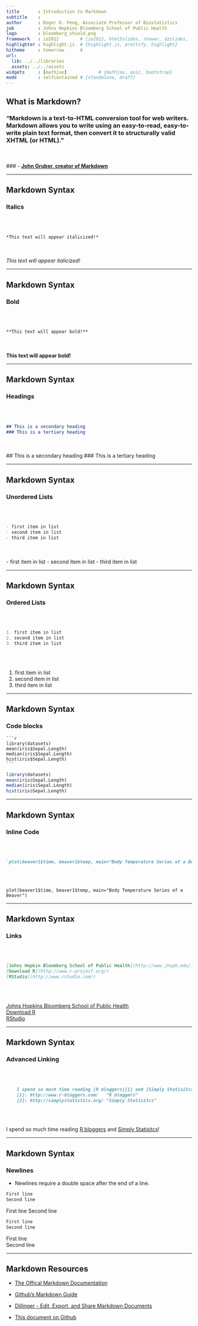 ```yaml
---
title       : Introduction to Markdown
subtitle    : 
author      : Roger D. Peng, Associate Professor of Biostatistics 
job         : Johns Hopkins Bloomberg School of Public Health
logo        : bloomberg_shield.png
framework   : io2012        # {io2012, html5slides, shower, dzslides, ...}
highlighter : highlight.js  # {highlight.js, prettify, highlight}
hitheme     : tomorrow      # 
url:
  lib: ../../libraries
  assets: ../../assets
widgets     : [mathjax]            # {mathjax, quiz, bootstrap}
mode        : selfcontained # {standalone, draft}
---
```

  
## What is Markdown?

### "Markdown is a text-to-HTML conversion tool for web writers. Markdown allows you to write using an easy-to-read, easy-to-write plain text format, then convert it to structurally valid XHTML (or HTML)."

<br></br>
### \- [**John Gruber, creator of Markdown**](http://daringfireball.net/projects/markdown/) 

---

## Markdown Syntax

### Italics

<br></br>

```markdown
*This text will appear italicized!*
```

<br></br>
*This text will appear italicized!*

---

## Markdown Syntax

### Bold

<br></br>

```markdown
**This text will appear bold!**
```

<br></br>
**This text will appear bold!**  

---

## Markdown Syntax

### Headings

<br></br>

```markdown
## This is a secondary heading
### This is a tertiary heading
```

<br></br>
## This is a secondary heading
### This is a tertiary heading

---

## Markdown Syntax

### Unordered Lists

<br></br>

```markdown
- first item in list
- second item in list
- third item in list
```

<br></br>
- first item in list
- second item in list
- third item in list

---

## Markdown Syntax

### Ordered Lists

<br></br>

```markdown
1. first item in list
2. second item in list
3. third item in list
```

<br></br>

1. first item in list
2. second item in list
3. third item in list

---

## Markdown Syntax

### Code blocks

    ```r
    library(datasets)
    mean(iris$Sepal.Length)
    median(iris$Sepal.Length)
    hist(iris$Sepal.Length)
    ```
    
```r
library(datasets)
mean(iris$Sepal.Length)
median(iris$Sepal.Length)
hist(iris$Sepal.Length)
```

---

## Markdown Syntax

### Inline Code

<br></br>

```markdown
`plot(beaver1$time, beaver1$temp, main="Body Temperature Series of a Beaver")`
```

<br></br>

`plot(beaver1$time, beaver1$temp, main="Body Temperature Series of a Beaver")`

---

## Markdown Syntax

### Links

<br></br>

```markdown
[Johns Hopkin Bloomberg School of Public Health](http://www.jhsph.edu/)
[Download R](http://www.r-project.org/)
[RStudio](http://www.rstudio.com/)
```

<br></br>

[Johns Hopkins Bloomberg School of Public Health](http://www.jhsph.edu/)  
[Download R](http://www.r-project.org/)  
[RStudio](http://www.rstudio.com/)  

---

## Markdown Syntax

### Advanced Linking

<br></br>

```markdown
    I spend so much time reading [R bloggers][1] and [Simply Statisitcs][2]!  
    [1]: http://www.r-bloggers.com/   "R bloggers"  
    [2]: http://simplystatistics.org/ "Simply Statisitcs"  
```

<br></br>

I spend so much time reading [R bloggers][1] and [Simply Statisitcs][2]!

[1]: http://www.r-bloggers.com/   "R bloggers"
[2]: http://simplystatistics.org/ "Simply Statisitcs"

---

## Markdown Syntax

### Newlines

- Newlines require a double space after the end of a line.

```markdown
First line
Second line
```

First line
Second line

```markdown
First line
Second line
```

First line  
Second line

---

## Markdown Resources

- [The Offical Markdown Documentation](http://daringfireball.net/projects/markdown/basics)

- [Github's Markdown Guide](https://help.github.com/articles/github-flavored-markdown)

- [Dillinger - Edit, Export, and Share Markdown Documents](http://www.dillinger.io/)

- [This document on Github](https://github.com/seankross/Introduction-to-Markdown)
